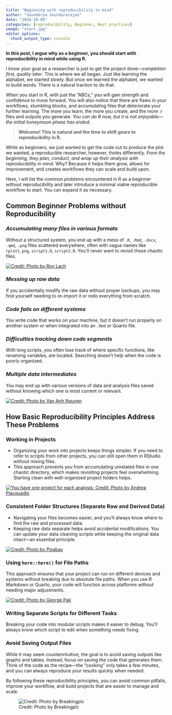 ```yaml
---
title: "Beginning with reproducibility in mind"
author: "Soundarya Soundararajan"
date: "2024-10-09"
categories: [reproducibility, Beginner, Best practices]
image: "start.jpg"
editor_options: 
  chunk_output_type: console
---
```


**In this post, I argue why as a beginner, you should start with reproducibility in mind while using R.**

I know your goal as a researcher is just to get the project done—*completion first, quality later*. This is where we all began. Just like learning the alphabet, we started slowly. But once we learned the alphabet, we wanted to build words. There is a natural traction to do that.

When you start in R, with just the "ABCs," you will gain strength and confidence to move forward. You will also notice that there are flaws in your workflows, stumbling blocks, and accumulating files that deteriorate your further learning. The more you learn, the more you create, and the more .r files and outputs you generate. *You can do R now, but it is not enjoyable—the initial honeymoon phase has ended.*

> **Welcome! This is natural and the time to shift gears to reproducibility in R.**

While as beginners, we just wanted to get the code out to produce the plot we wanted, a reproducible researcher, however, thinks differently. *From the beginning, they plan, conduct, and wrap up their analysis with reproducibility in mind.* Why? Because it helps them grow, allows for improvement, and creates workflows they can scale and build upon.

Here, I will list the common problems encountered in R as a beginner without reproducibility and later introduce a minimal viable reproducible workflow to start. You can expand it as necessary.

## Common Beginner Problems without Reproducibility

### *Accumulating many files in various formats*

Without a structured system, you end up with a mess of `.R`, `.Rmd`, `.docx`, `.qmd`, `.png` files scattered everywhere, often with vague names like `rplot1.png`, `script1.R`, `script2.R`. You’ll never want to revisit these chaotic files.

[![Credit: Photo by Ron Lach](mess.jpg)](https://www.pexels.com/photo/kid-under-pile-of-clothes-on-floor-10557069/)

### *Messing up raw data*

If you accidentally modify the raw data without proper backups, you may find yourself needing to re-import it or redo everything from scratch.

### *Code fails on different systems*

You write code that works on your machine, but it doesn't run properly on another system or when integrated into an `.Rmd` or Quarto file.

### *Difficulties tracking down code segments*

With long scripts, you often lose track of where specific functions, like renaming variables, are located. Searching doesn’t help when the code is poorly organized.

### *Multiple data intermediates*

You may end up with various versions of data and analysis files saved without knowing which one is most current or relevant.

[![Credit: Photo by Van Anh Nguyen](multiples.jpg)](https://www.pexels.com/photo/green-seats-on-stadium-18960948/)

## How Basic Reproducibility Principles Address These Problems

### **Working in Projects**

-   Organizing your work into projects keeps things simpler. If you need to refer to scripts from other projects, you can still open them in RStudio without mixing files.
-   This approach prevents you from accumulating unrelated files in one chaotic directory, which makes revisiting projects feel overwhelming. Starting clean with well-organized project folders helps.

[![You have one project for each analysis; Credit: Photo by Andrea Piacquadio](project.jpg)](https://www.pexels.com/photo/pondering-female-secretary-picking-folder-in-workplace-3791242/)

### **Consistent Folder Structures (Separate Raw and Derived Data)**

-   Navigating your files becomes easier, and you'll always know where to find the raw and processed data.
-   Keeping raw data separate helps avoid accidental modifications. You can update your data cleaning scripts while keeping the original data intact—an essential principle.

[![Credit: Photo by Pixabay](folders.jpg)](https://www.pexels.com/photo/multi-colored-folders-piled-up-159519/)

### **Using `here::here()` for File Paths**

This approach ensures that your project can run on different devices and systems without breaking due to absolute file paths. When you use R Markdown or Quarto, your code will function across platforms without needing major adjustments.

[![Credit: Photo by George Pak](here.jpg)](https://www.pexels.com/photo/man-going-down-a-slide-7968292/)

### **Writing Separate Scripts for Different Tasks**

Breaking your code into modular scripts makes it easier to debug. You’ll always know which script to edit when something needs fixing.

### **Avoid Saving Output Files**

While it may seem counterintuitive, the goal is to avoid saving outputs like graphs and tables. Instead, focus on saving the code that generates them. Think of the code as the recipe—the "cooking" only takes a few minutes, and you can always reproduce your results quickly when needed.

By following these reproducibility principles, you can avoid common pitfalls, improve your workflow, and build projects that are easier to manage and scale.

![Credit: Photo by Breakingpic](start.jpg)
